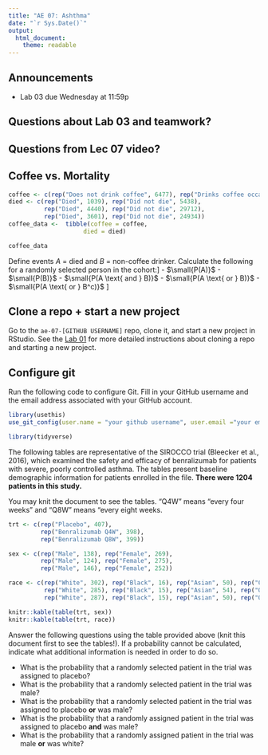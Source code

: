 ```yaml
---
title: "AE 07: Ashthma"
date: "`r Sys.Date()`"
output: 
  html_document:
    theme: readable
---
```


## Announcements

- Lab 03 due Wednesday  at 11:59p

## Questions about Lab 03 and teamwork? 

## Questions from Lec 07 video? 


## Coffee vs. Mortality 

```r
coffee <- c(rep("Does not drink coffee", 6477), rep("Drinks coffee occasionally", 34152), rep("Drinks coffee regularly", 28535))
died <- c(rep("Died", 1039), rep("Did not die", 5438), 
          rep("Died", 4440), rep("Did not die", 29712),
          rep("Died", 3601), rep("Did not die", 24934))
coffee_data <-  tibble(coffee = coffee, 
                     died = died)
```

```r
coffee_data
```

Define events *A* = died and *B* = non-coffee drinker. Calculate the following for a randomly selected person in the cohort:]
- $\small{P(A)}$
- $\small{P(B)}$
- $\small{P(A \text{ and } B)}$
- $\small{P(A \text{ or } B)}$
- $\small{P(A \text{ or } B^c)}$
]





## Clone a repo + start a new project

Go to the `ae-07-[GITHUB USERNAME]` repo, clone it, and start a new project in RStudio. See the [Lab 01](https://sta199-fa20-002.netlify.app/labs/lab-01-hello-r.html#getting-started) for more detailed instructions about cloning a repo and starting a new project. 

## Configure git

Run the following code to configure Git. Fill in your GitHub username and the email address associated with your GitHub account. 

```r
library(usethis)
use_git_config(user.name = "your github username", user.email ="your email")
```

```r
library(tidyverse)
```

The following tables are representative of the SIROCCO trial (Bleecker et al.,
2016), which examined the safety and efficacy of benralizumab for patients with 
severe, poorly controlled asthma. The tables present baseline demographic
information for patients enrolled in the file. **There were 1204 patients in this study.**

You may knit the document to see the tables. "Q4W" means "every four weeks" and 
"Q8W" means "every eight weeks.

```r

trt <- c(rep("Placebo", 407), 
         rep("Benralizumab Q4W", 398), 
         rep("Benralizumab Q8W", 399))

sex <- c(rep("Male", 138), rep("Female", 269),
         rep("Male", 124), rep("Female", 275),
         rep("Male", 146), rep("Female", 252))

race <- c(rep("White", 302), rep("Black", 16), rep("Asian", 50), rep("Other", 39),
          rep("White", 285), rep("Black", 15), rep("Asian", 54), rep("Other", 45),
          rep("White", 287), rep("Black", 15), rep("Asian", 50), rep("Other", 46))

knitr::kable(table(trt, sex))
knitr::kable(table(trt, race))
```

Answer the following questions using the table provided above (knit this
document first to see the tables!). If a probability cannot be calculated, indicate what 
additional information is needed in order to do so.

- What is the probability that a randomly selected patient in the trial was 
assigned to placebo?
- What is the probability that a randomly selected patient in the trial was 
male?
- What is the probability that a randomly selected patient in the trial was 
assigned to placebo **or** was male?
- What is the probability that a randomly assigned patient in the trial was 
assigned to placebo **and** was male?
- What is the probability that a randomly assigned patient in the trial was
male **or** was white?
